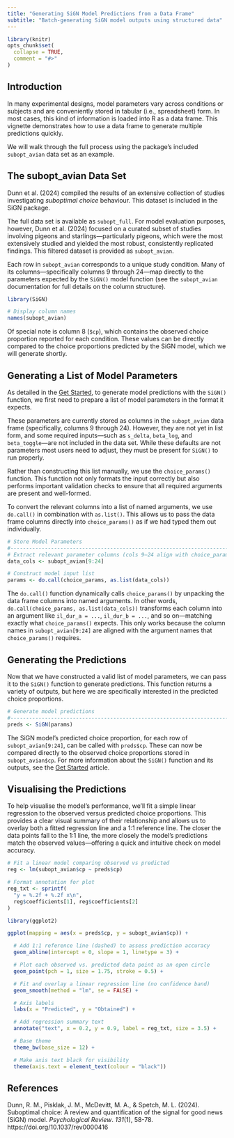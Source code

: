 ```yaml
---
title: "Generating SiGN Model Predictions from a Data Frame"
subtitle: "Batch-generating SiGN model outputs using structured data"
---
```


```r
library(knitr)
opts_chunk$set(
  collapse = TRUE,
  comment = "#>"
)
```

## Introduction

In many experimental designs, model parameters vary across conditions or subjects and are conveniently stored in tabular (i.e., spreadsheet) form. In most cases, this kind of information is loaded into R as a data frame. This vignette demonstrates how to use a data frame to generate multiple predictions quickly.

We will walk through the full process using the package's included `subopt_avian` data set as an example.

## The subopt_avian Data Set

Dunn et al. (2024) compiled the results of an extensive collection of studies investigating *suboptimal choice* behaviour. This dataset is included in the SiGN package.

The full data set is available as `subopt_full`. For model evaluation purposes, however, Dunn et al. (2024) focused on a curated subset of studies involving pigeons and starlings—particularly pigeons, which were the most extensively studied and yielded the most robust, consistently replicated findings. This filtered dataset is provided as `subopt_avian`.

Each row in `subopt_avian` corresponds to a unique study condition. Many of its columns—specifically columns 9 through 24—map directly to the parameters expected by the `SiGN()` model function (see the `subopt_avian` documentation for full details on the column structure).

```r
library(SiGN)

# Display column names
names(subopt_avian)
```

Of special note is column 8 (`$cp`), which contains the observed choice proportion reported for each condition. These values can be directly compared to the choice proportions predicted by the SiGN model, which we will generate shortly.

## Generating a List of Model Parameters

As detailed in the [Get Started](articles/SiGN.html), to generate model predictions with the `SiGN()` function, we first need to prepare a list of model parameters in the format it expects.

These parameters are currently stored as columns in the `subopt_avian` data frame (specifically, columns 9 through 24). However, they are not yet in list form, and some required inputs—such as `s_delta`, `beta_log`, and `beta_toggle`—are not included in the data set. While these defaults are not parameters most users need to adjust, they must be present for `SiGN()` to run properly.

Rather than constructing this list manually, we use the `choice_params()` function. This function not only formats the input correctly but also performs important validation checks to ensure that all required arguments are present and well-formed.

To convert the relevant columns into a list of named arguments, we use `do.call()` in combination with `as.list()`. This allows us to pass the data frame columns directly into `choice_params()` as if we had typed them out individually.

```r
# Store Model Parameters
#-------------------------------------------------------------------------------
# Extract relevant parameter columns (cols 9–24 align with choice_params())
data_cols <- subopt_avian[9:24]

# Construct model input list
params <- do.call(choice_params, as.list(data_cols))
```

The `do.call()` function dynamically calls `choice_params()` by unpacking the data frame columns into named arguments. In other words, `do.call(choice_params, as.list(data_cols))` transforms each column into an argument like `il_dur_a = ...`, `il_dur_b = ...`, and so on—matching exactly what `choice_params()` expects. This only works because the column names in `subopt_avian[9:24]` are aligned with the argument names that `choice_params()` requires.

## Generating the Predictions

Now that we have constructed a valid list of model parameters, we can pass it to the `SiGN()` function to generate predictions. This function returns a variety of outputs, but here we are specifically interested in the predicted choice proportions.

```r
# Generate model predictions
#-------------------------------------------------------------------------------
preds <- SiGN(params)
```

The SiGN model's predicted choice proportion, for each row of `subopt_avian[9:24]`, can be called with `preds$cp`. These can now be compared directly to the observed choice proportions stored in `subopt_avian$cp`. For more information about the `SiGN()` function and its outputs, see the [Get Started](articles/SiGN.html) article.

## Visualising the Predictions

To help visualise the model’s performance, we’ll fit a simple linear regression to the observed versus predicted choice proportions. This provides a clear visual summary of their relationship and allows us to overlay both a fitted regression line and a 1:1 reference line. The closer the data points fall to the 1:1 line, the more closely the model’s predictions match the observed values—offering a quick and intuitive check on model accuracy.

```r
# Fit a linear model comparing observed vs predicted
reg <- lm(subopt_avian$cp ~ preds$cp)

# Format annotation for plot
reg_txt <- sprintf(
  "y = %.2f + %.2f x\n",
  reg$coefficients[1], reg$coefficients[2]
)
```

```r
library(ggplot2)

ggplot(mapping = aes(x = preds$cp, y = subopt_avian$cp)) +

  # Add 1:1 reference line (dashed) to assess prediction accuracy
  geom_abline(intercept = 0, slope = 1, linetype = 3) +

  # Plot each observed vs. predicted data point as an open circle
  geom_point(pch = 1, size = 1.75, stroke = 0.5) +

  # Fit and overlay a linear regression line (no confidence band)
  geom_smooth(method = "lm", se = FALSE) +

  # Axis labels
  labs(x = "Predicted", y = "Obtained") +

  # Add regression summary text
  annotate("text", x = 0.2, y = 0.9, label = reg_txt, size = 3.5) +

  # Base theme
  theme_bw(base_size = 12) +

  # Make axis text black for visibility
  theme(axis.text = element_text(colour = "black"))
```

## References

Dunn, R. M., Pisklak, J. M., McDevitt, M. A., & Spetch, M. L. (2024). Suboptimal choice: A review and quantification of the signal for good news (SiGN) model. *Psychological Review*. *131*(1), 58-78. https://doi.org/10.1037/rev0000416


